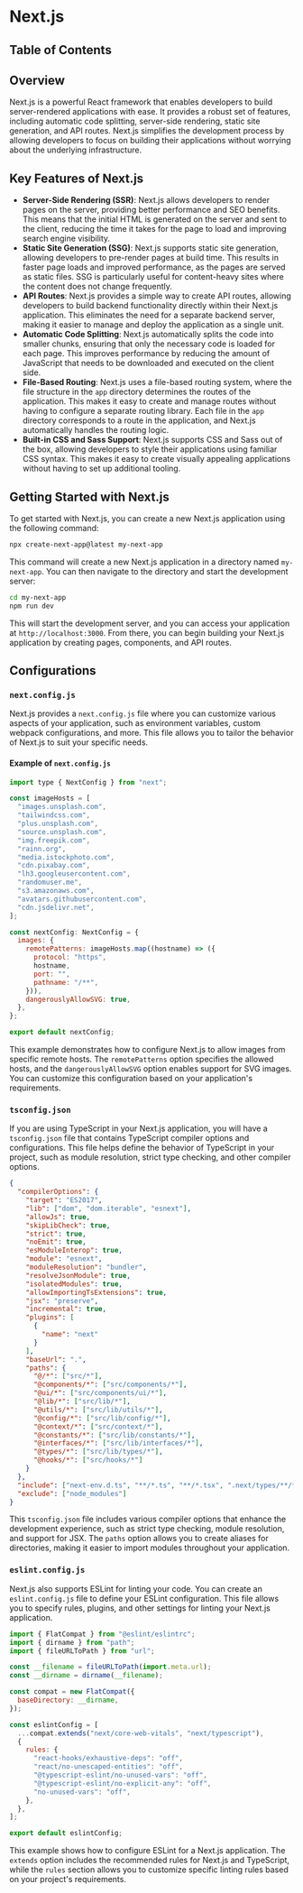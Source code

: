 
# Next.js

## Table of Contents

## Overview

Next.js is a powerful React framework that enables developers to build server-rendered applications with ease. It provides a robust set of features, including automatic code splitting, server-side rendering, static site generation, and API routes. Next.js simplifies the development process by allowing developers to focus on building their applications without worrying about the underlying infrastructure.

## Key Features of Next.js

- **Server-Side Rendering (SSR)**: Next.js allows developers to render pages on the server, providing better performance and SEO benefits. This means that the initial HTML is generated on the server and sent to the client, reducing the time it takes for the page to load and improving search engine visibility.
- **Static Site Generation (SSG)**: Next.js supports static site generation, allowing developers to pre-render pages at build time. This results in faster page loads and improved performance, as the pages are served as static files. SSG is particularly useful for content-heavy sites where the content does not change frequently.
- **API Routes**: Next.js provides a simple way to create API routes, allowing developers to build backend functionality directly within their Next.js application. This eliminates the need for a separate backend server, making it easier to manage and deploy the application as a single unit.
- **Automatic Code Splitting**: Next.js automatically splits the code into smaller chunks, ensuring that only the necessary code is loaded for each page. This improves performance by reducing the amount of JavaScript that needs to be downloaded and executed on the client side.
- **File-Based Routing**: Next.js uses a file-based routing system, where the file structure in the `app` directory determines the routes of the application. This makes it easy to create and manage routes without having to configure a separate routing library. Each file in the `app` directory corresponds to a route in the application, and Next.js automatically handles the routing logic.
- **Built-in CSS and Sass Support**: Next.js supports CSS and Sass out of the box, allowing developers to style their applications using familiar CSS syntax. This makes it easy to create visually appealing applications without having to set up additional tooling.

<BackToTop />

## Getting Started with Next.js

To get started with Next.js, you can create a new Next.js application using the following command:

```bash
npx create-next-app@latest my-next-app
```

This command will create a new Next.js application in a directory named `my-next-app`. You can then navigate to the directory and start the development server:

```bash
cd my-next-app
npm run dev
```

This will start the development server, and you can access your application at `http://localhost:3000`. From there, you can begin building your Next.js application by creating pages, components, and API routes.

## Configurations

### `next.config.js`

Next.js provides a `next.config.js` file where you can customize various aspects of your application, such as environment variables, custom webpack configurations, and more. This file allows you to tailor the behavior of Next.js to suit your specific needs.

#### Example of `next.config.js`

```javascript
import type { NextConfig } from "next";

const imageHosts = [
  "images.unsplash.com",
  "tailwindcss.com",
  "plus.unsplash.com",
  "source.unsplash.com",
  "img.freepik.com",
  "rainn.org",
  "media.istockphoto.com",
  "cdn.pixabay.com",
  "lh3.googleusercontent.com",
  "randomuser.me",
  "s3.amazonaws.com",
  "avatars.githubusercontent.com",
  "cdn.jsdelivr.net",
];

const nextConfig: NextConfig = {
  images: {
    remotePatterns: imageHosts.map((hostname) => ({
      protocol: "https",
      hostname,
      port: "",
      pathname: "/**",
    })),
    dangerouslyAllowSVG: true,
  },
};

export default nextConfig;
```

This example demonstrates how to configure Next.js to allow images from specific remote hosts. The `remotePatterns` option specifies the allowed hosts, and the `dangerouslyAllowSVG` option enables support for SVG images. You can customize this configuration based on your application's requirements.

<BackToTop />

### `tsconfig.json`

If you are using TypeScript in your Next.js application, you will have a `tsconfig.json` file that contains TypeScript compiler options and configurations. This file helps define the behavior of TypeScript in your project, such as module resolution, strict type checking, and other compiler options.

```json
{
  "compilerOptions": {
    "target": "ES2017",
    "lib": ["dom", "dom.iterable", "esnext"],
    "allowJs": true,
    "skipLibCheck": true,
    "strict": true,
    "noEmit": true,
    "esModuleInterop": true,
    "module": "esnext",
    "moduleResolution": "bundler",
    "resolveJsonModule": true,
    "isolatedModules": true,
    "allowImportingTsExtensions": true,
    "jsx": "preserve",
    "incremental": true,
    "plugins": [
      {
        "name": "next"
      }
    ],
    "baseUrl": ".",
    "paths": {
      "@/*": ["src/*"],
      "@components/*": ["src/components/*"],
      "@ui/*": ["src/components/ui/*"],
      "@lib/*": ["src/lib/*"],
      "@utils/*": ["src/lib/utils/*"],
      "@config/*": ["src/lib/config/*"],
      "@context/*": ["src/context/*"],
      "@constants/*": ["src/lib/constants/*"],
      "@interfaces/*": ["src/lib/interfaces/*"],
      "@types/*": ["src/lib/types/*"],
      "@hooks/*": ["src/hooks/*"]
    }
  },
  "include": ["next-env.d.ts", "**/*.ts", "**/*.tsx", ".next/types/**/*.ts"],
  "exclude": ["node_modules"]
}
```

This `tsconfig.json` file includes various compiler options that enhance the development experience, such as strict type checking, module resolution, and support for JSX. The `paths` option allows you to create aliases for directories, making it easier to import modules throughout your application.

<BackToTop />

### `eslint.config.js`

Next.js also supports ESLint for linting your code. You can create an `eslint.config.js` file to define your ESLint configuration. This file allows you to specify rules, plugins, and other settings for linting your Next.js application.

```javascript
import { FlatCompat } from "@eslint/eslintrc";
import { dirname } from "path";
import { fileURLToPath } from "url";

const __filename = fileURLToPath(import.meta.url);
const __dirname = dirname(__filename);

const compat = new FlatCompat({
  baseDirectory: __dirname,
});

const eslintConfig = [
  ...compat.extends("next/core-web-vitals", "next/typescript"),
  {
    rules: {
      "react-hooks/exhaustive-deps": "off",
      "react/no-unescaped-entities": "off",
      "@typescript-eslint/no-unused-vars": "off",
      "@typescript-eslint/no-explicit-any": "off",
      "no-unused-vars": "off",
    },
  },
];

export default eslintConfig;
```

This example shows how to configure ESLint for a Next.js application. The `extends` option includes the recommended rules for Next.js and TypeScript, while the `rules` section allows you to customize specific linting rules based on your project's requirements.

<BackToTop />
